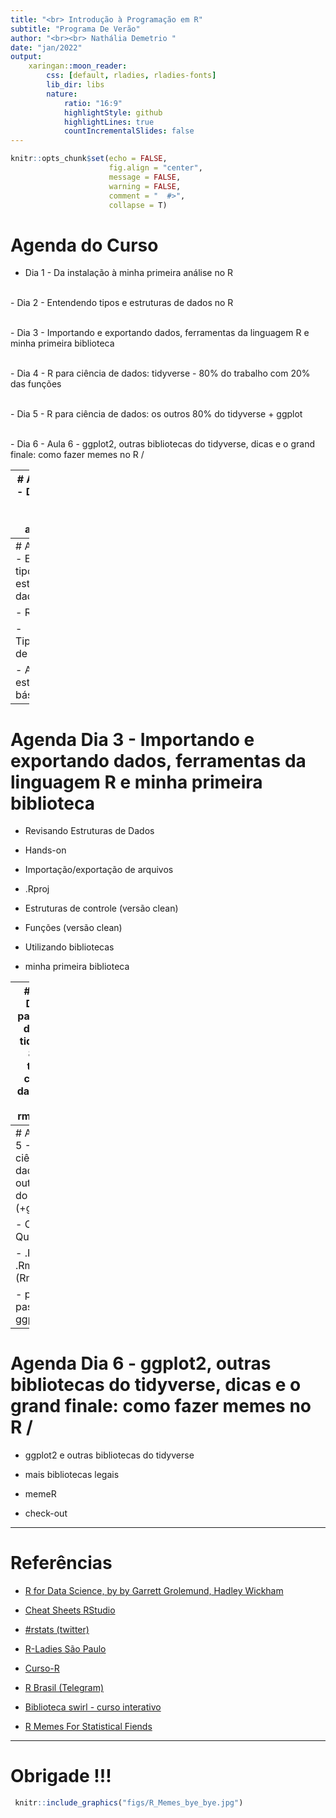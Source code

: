 ```yaml
---
title: "<br> Introdução à Programação em R"
subtitle: "Programa De Verão"
author: "<br><br> Nathália Demetrio "
date: "jan/2022"
output:
    xaringan::moon_reader:
        css: [default, rladies, rladies-fonts]
        lib_dir: libs
        nature:
            ratio: "16:9"
            highlightStyle: github
            highlightLines: true
            countIncrementalSlides: false
---
```



```r
knitr::opts_chunk$set(echo = FALSE, 
                      fig.align = "center", 
                      message = FALSE, 
                      warning = FALSE, 
                      comment = "  #>", 
                      collapse = T)
```



# Agenda do Curso

- Dia 1 - Da instalação à minha primeira análise no R

<br>
- Dia 2 - Entendendo tipos e estruturas de dados no R

<br>
- Dia 3 - Importando e exportando dados, ferramentas da linguagem R e minha primeira biblioteca

<br>
- Dia 4 - R para ciência de dados: tidyverse - 80% do trabalho com 20% das funções

<br>
- Dia 5 - R para ciência de dados: os outros 80% do tidyverse + ggplot

<br>
- Dia 6 - Aula 6 -  ggplot2, outras bibliotecas do tidyverse, dicas e o grand finale: como fazer memes no R \o/



---
# Agenda Dia 1 - Da instalação à minha primeira análise no R

- Apresentações 

- Contextualizando o R

- Instalando o R e a IDE Rstudio

- Um tour pelo Rstudio

- R como calculadora

- Operadores lógicos

- Entendendo funções

- Criando objetos



---
# Agenda Dia 2 - Entendendo tipos e estruturas de dados no R

- Revisão 

- Tipos/Estruturas de dados 

- Análises estatísticas básicas 




---

# Agenda Dia 3 - Importando e exportando dados, ferramentas da linguagem R e minha primeira biblioteca

- Revisando Estruturas de Dados
 
- Hands-on 

- Importação/exportação de arquivos

- .Rproj

- Estruturas de controle (versão clean)

- Funções (versão clean)

- Utilizando bibliotecas

- minha primeira biblioteca




---
# Agenda Dia 4 - R para ciência de dados: tidyverse - 80% do trabalho com 20% das funções (+ rmarkdown) 

- Revisão da linguagem R via mapa conceitual

- Workflow da Ciência de Dados 

- O que são dados Tidy 

- Utilizando a gramática Pipe

- As bibliotecas do tidyverse

- Explorando a base de dados titanic

- Meu primeiro Rmarkdown: do .R para o .Rmd





---
# Agenda Dia 5 - R para ciência de dados: os outros 80% do tidyverse (+ggplot)

-  Correção Quiz

- .Rproj e .Rmd (Rmarkdown)

- primeiros passos no ggplot2




---
# Agenda Dia 6 - ggplot2, outras bibliotecas do tidyverse, dicas e o grand finale: como fazer memes no R \o/

- ggplot2 e outras bibliotecas do tidyverse 

- mais bibliotecas legais

- memeR

- check-out




---

# Referências

- [R for Data Science, by by Garrett Grolemund, Hadley Wickham](https://r4ds.had.co.nz/)

- [Cheat Sheets RStudio](https://rstudio.com/resources/cheatsheets/)

- [#rstats (twitter)](https://twitter.com/hashtag/rstats) 

- [R-Ladies São Paulo](https://github.com/rladies/meetup-presentations_sao-paulo)

- [Curso-R](https://www.curso-r.com/)

- [R Brasil (Telegram)](https://t.me/rbrasiloficial) 

- [Biblioteca swirl - curso interativo](https://swirlstats.com/)

- [R Memes For Statistical Fiends](https://www.facebook.com/Rmemes0/)



---
# Obrigade !!!


```r
 knitr::include_graphics("figs/R_Memes_bye_bye.jpg")
```


 